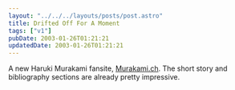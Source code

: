 ```yaml
---
layout: "../../../layouts/posts/post.astro"
title: Drifted Off For A Moment
tags: ["v1"]
pubDate: 2003-01-26T01:21:21
updatedDate: 2003-01-26T01:21:21
---
```


A new Haruki Murakami fansite, [Murakami.ch][1]. The short story and bibliography sections are already pretty impressive.

[1]: http://www.murakami.ch/ "Murakami.ch"
